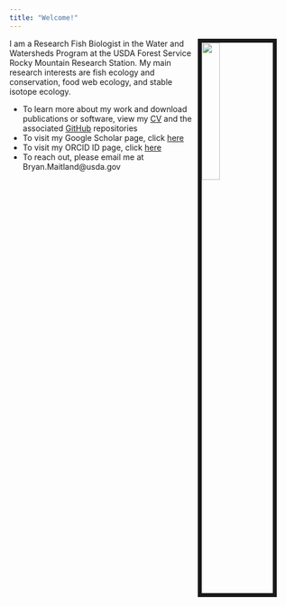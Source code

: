 ```yaml
---
title: "Welcome!"
---
```


<link rel="stylesheet" href="styles.css" type="text/css">



<img src="images/maitland_photo1.jpg" style="width:25%; border:7px solid; margin-right: 30px" align="right">

I am a Research Fish Biologist in the Water and Watersheds Program at the USDA Forest Service Rocky Mountain Research Station. My main research interests are fish ecology and conservation, food web ecology, and stable isotope ecology.
   
* To learn more about my work and download publications or software, view my [CV](files/cv/maitland_cv_2024-09.pdf) and the associated [GitHub](https://github.com/bmait101) repositories
* To visit my Google Scholar page, click [here](https://scholar.google.com/citations?user=tGn-FzAAAAAJ&hl=en)
* To visit my ORCID ID page, click [here](https://orcid.org/0000-0002-4491-5064)
* To reach out, please email me at Bryan.Maitland@usda.gov